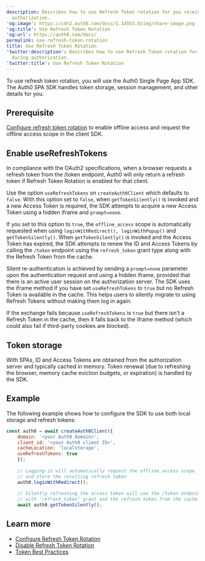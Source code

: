 ```yaml
---
description: Describes how to use Refresh Token rotation for you received during
  authorization.
'og:image': https://cdn2.auth0.com/docs/1.14553.0/img/share-image.png
'og:title': Use Refresh Token Rotation
'og:url': https://auth0.com/docs/
permalink: use-refresh-token-rotation
title: Use Refresh Token Rotation
'twitter:description': Describes how to use Refresh Token rotation for you received
  during authorization.
'twitter:title': Use Refresh Token Rotation
---
```

To use <Tooltip tip="Refresh Token: Token used to obtain a renewed Access Token without forcing users to log in again." cta="View Glossary" href="/glossary?term=refresh+token">refresh token</Tooltip> rotation, you will use the Auth0 Single Page App SDK. The Auth0 SPA SDK handles token storage, session management, and other details for you.

## Prerequisite

[Configure refresh token rotation](/secure/tokens/refresh-tokens/configure-refresh-token-rotation) to enable offline access and request the offline access scope in the client SDK.

## Enable useRefreshTokens

In compliance with the OAuth2 specifications, when a browser requests a refresh token from the /<Tooltip tip="Token Endpoint: Endpoint on the Authorization Server that is used to programmatically request tokens." cta="View Glossary" href="/glossary?term=token+endpoint">token endpoint</Tooltip>, Auth0 will only return a refresh token if <Tooltip tip="Token Endpoint: Endpoint on the Authorization Server that is used to programmatically request tokens." cta="View Glossary" href="/glossary?term=Refresh+Token+Rotation">Refresh Token Rotation</Tooltip> is enabled for that client.

Use the option `useRefreshTokens` on `createAuth0Client` which defaults to `false`. With this option set to `false`, when `getTokenSilently()` is invoked and a new <Tooltip tip="Access Token: Authorization credential, in the form of an opaque string or JWT, used to access an API." cta="View Glossary" href="/glossary?term=Access+Token">Access Token</Tooltip> is required, the SDK attempts to acquire a new Access Token using a hidden iframe and `prompt=none`.

If you set to this option to `true`, the `offline_access` scope is automatically requested when using `loginWithRedirect(), loginWithPopup()` and `getTokenSilently()`. When `getTokenSilently()` is invoked and the Access Token has expired, the SDK attempts to renew the ID and Access Tokens by calling the `/token` endpoint using the `refresh_token` grant type along with the Refresh Token from the cache.

Silent re-authentication is achieved by sending a `prompt=none` parameter upon the authentication request and using a hidden iframe, provided that there is an active user session on the <Tooltip tip="Authorization Server: Centralized server that contributes to defining the boundaries of a user’s access. For example, your authorization server can control the data, tasks, and features available to a user." cta="View Glossary" href="/glossary?term=authorization+server">authorization server</Tooltip>. The SDK uses the iframe method if you have set `useRefreshTokens` to `true` but no Refresh Token is available in the cache. This helps users to silently migrate to using Refresh Tokens without making them log in again.

If the exchange fails because `useRefreshTokens` is `true` but there isn't a Refresh Token in the cache, then it falls back to the iframe method (which could also fail if third-party cookies are blocked).

## Token storage

With SPAs, ID and Access Tokens are obtained from the authorization server and typically cached in memory. Token renewal (due to refreshing the browser, memory cache eviction budgets, or expiration) is handled by the SDK.

## Example

The following example shows how to configure the SDK to use both local storage and refresh tokens:

```javascript lines
const auth0 = await createAuth0Client({
    domain: '<your Auth0 domain>',
    client_id: '<your Auth0 client ID>',
    cacheLocation: 'localstorage',
    useRefreshTokens: true
    });
    
    // Logging-in will automatically request the offline_access scope
    // and store the resulting refresh token
    auth0.loginWithRedirect();
    
    // Silently refreshing the access token will use the /token endpoint
    // with ‘refresh_token’ grant and the refresh token from the cache
    await auth0.getTokenSilently();
```






## Learn more

* [Configure Refresh Token Rotation](/secure/tokens/refresh-tokens/configure-refresh-token-rotation)
* [Disable Refresh Token Rotation](/secure/tokens/refresh-tokens/disable-refresh-token-rotation)
* [Token Best Practices](/secure/tokens/token-best-practices)